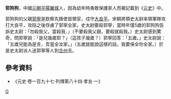 '''郭狗狗'''，中國[[元朝|元朝]][[平陽|平陽]][[翼城|翼城]]人，因為幼年時勇敢保護家人而被記載到《[[元史|元史]]》中。

郭狗狗的父親[[郭寧|郭寧]]是欽察先鋒使首領官，戍守[[大良平|大良平]]。宋朝將領史太尉率領軍隊攻打大良平，攻陷之後俘虜了郭寧全家。史太尉要殺郭寧，當時年僅5歲的郭狗狗告訴史太尉：「勿殺我父，當殺我．」（不要殺我父親，要殺就殺我。）史太尉感到驚奇，問郭寧說：「是兒幾歲耶？」（這孩子幾歲？）郭寧回答：「五歲。」史太尉說：「五歲兒能為是言，吾當全汝家。」（五歲就能說這樣的話，我要保全你全家。）於是史太尉派人送郭寧等人到[[合州|合州]]去。

==參考資料==
*《元史·卷一百九十七·列傳第八十四·孝友·一》
[[Category:元朝人|G]]